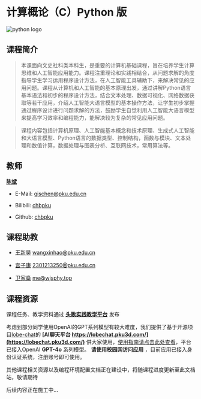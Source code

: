 # 计算概论（C）Python 版

<img src="https://pngteam.com/images/python-logo-png-1024x1024_7d6af8d1_transparent_2023e8.png.png" alt="python logo" className="mt-10" width={200} height={200} />

## 课程简介

> 本课面向文史社科类本科生，是重要的计算机基础课程，旨在培养学生计算思维和人工智能应用能力。课程注重理论和实践相结合，从问题求解的角度指导学生学习运用程序设计方法，在人工智能工具辅助下，来解决常见的应用问题。课程从计算机和人工智能的基本原理出发，通过讲解Python语言基本语法和初步的程序设计方法，结合文本处理、数据可视化、网络数据获取等若干应用，介绍人工智能大语言模型的基本操作方法，让学生初步掌握通过程序设计进行问题求解的方法，鼓励学生自觉利用人工智能大语言模型来提高学习效率和编程能力，能解决较为复杂的常见应用问题。

> 课程内容包括计算机原理、人工智能基本概念和技术原理、生成式人工智能和大语言模型、Python语言的数据类型、控制结构，函数与模块、文本处理和数值计算，数据处理与图表分析、互联网技术，常用算法等。

## 教师

  **[陈斌]()**

- E-Mail: [gischen@pku.edu.cn](mailto:gischen@pku.edu.cn)

- Bilibili: [chbpku](https://space.bilibili.com/275008758)

- Github: [chbpku](https://github.com/chbpku)

## 课程助教

- [王新昊](https://github.com/royalneverwin) [wangxinhao@pku.edu.cn](mailto:wangxinhao@pku.edu.cn)

- [宫子康]() [2301213250@pku.edu.cn](mailto:2301213250@pku.edu.cn)

- [卫家燊](https://github.com/wjsoj) [me@wjsphy.top](mailto:me@wjsphy.top)

## 课程资源

课程任务、教学资料通过 **[头歌实践教学平台](https://www.educoder.net/classrooms/rh3af97u)** 发布

考虑到部分同学使用OpenAI的GPT系列模型有较大难度，我们提供了基于开源项目[lobe-chat](https://github.com/lobehub/lobe-chat)的 **[AI聊天平台 https://lobechat.pku3d.com/](https://lobechat.pku3d.com/)** 供大家使用，[使用指南请点击此处查看](/about/ai)，平台已接入OpenAI **GPT-4o** 系列模型。 **请使用校园网访问应用** ，目前应用已接入身份认证系统，注册账号即可使用。

其他课程相关资源以及编程环境配置文档正在建设中，将随课程进度更新至此文档站，敬请期待


<Callout>
  后续内容正在施工中...
</Callout>  